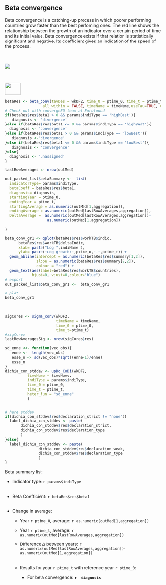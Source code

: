  
 
<br><br>




##  Beta convergence


Beta convergence is a catching-up process in which poorer performing countries grow faster than the best perfoming ones. The red line shows the relationship between the growth of an indicator over a certain period of time and its initial value. Beta convergence exists if that relation is statistically significant and negative. Its coefficient gives an indication of the speed of the process.
 
<br><br> 
<img src="beta_convergence.png">
 
<br>



<img src="eurofound.jpg" width=50px height=40px>
<br>
```r

betaRes <- beta_conv(tavDes = wkDF2, time_0 = ptime_0, time_t = ptime_t, 
                 all_within = FALSE, timeName = timeName,useTau=TRUE, useCon=FALSE)
# Check out with convergeEU team at Eurofound 
if(betaRes$res$beta1 > 0 && params$indiType == 'highBest'){
   diagnosis <- 'divergence'
}else if(betaRes$res$beta1 <= 0 && params$indiType == 'highBest'){
  diagnosis <- 'convergence'
}else if(betaRes$res$beta1 > 0 && params$indiType == 'lowBest'){
   diagnosis <-'divergence'
}else if(betaRes$res$beta1 <= 0 && params$indiType == 'lowBest'){
   diagnosis <- 'convergence'
}else{
  diagnosis <- 'unassigned'
} 

lastRowAverages <- nrow(outMed)

out_packed_list$betaSummary <-  list(
  indicatorType= params$indiType,
  betaCoeff = betaRes$res$beta1,
  diagnosis= diagnosis,
  startingYear = ptime_0,
  endingYear = ptime_t,
  startingAverage = as.numeric(outMed[1,aggregation]),
  endingAverage = as.numeric(outMed[lastRowAverages,aggregation]),
  DeltaAverage =  as.numeric(outMed[lastRowAverages,aggregation])-
                   as.numeric(outMed[1,aggregation])
  
)

beta_conv_gr1 <- qplot(betaRes$res$workTB$indic,
      betaRes$res$workTB$deltaIndic,
      xlab= paste("Log ",indiName ),
      ylab= paste("Log growth:",ptime_0,"-",ptime_t)) +
  geom_abline(intercept = as.numeric(betaRes$res$summary[1,2]),
              slope = as.numeric(betaRes$res$summary[2,2]),
              colour = "red") +
  geom_text(aes(label=betaRes$res$workTB$countries),
            hjust=0, vjust=0,colour="blue")
# export
out_packed_list$beta_conv_gr1 <-  beta_conv_gr1

# plot
beta_conv_gr1
```


<br>

```r
sigCores <- sigma_conv(wkDF2, 
                       timeName = timeName, 
                       time_0 = ptime_0, 
                       time_t=ptime_t)
#sigCores
lastRowAveragesSig <- nrow(sigCores$res)

sd_enne <<- function(vec_obs){
   enne <-  length(vec_obs)
   esse_n <- sd(vec_obs)*sqrt((enne-1)/enne)
   esse_n
}
dichia_con_stddev <- upDo_CoDi(wkDF2,
          timeName = timeName,
          indiType = params$indiType,
          time_0 = ptime_0,
          time_t = ptime_t,
          heter_fun = "sd_enne"
          )


# here stddev
if(dichia_con_stddev$res$declaration_strict != "none"){
  label_dichia_con_stddev <- paste(
       dichia_con_stddev$res$declaration_strict,
       dichia_con_stddev$res$declaration_type
       )
}else{
  label_dichia_con_stddev <- paste(
               dichia_con_stddev$res$declaration_weak,
               dichia_con_stddev$res$declaration_type
               )
}

```



 
 

Beta summary list:   

* Indicator type: `r params$indiType`    
<br>
* Beta Coefficient: `r betaRes$res$beta1`  
<br>
* Change in average:    
  
  + Year `r ptime_0`, average:  `r as.numeric(outMed[1,aggregation])`   
  + Year `r ptime_t`, average:  `r as.numeric(outMed[lastRowAverages,aggregation])`     
  + Difference $\Delta$ between years: `r as.numeric(outMed[lastRowAverages,aggregation])-as.numeric(outMed[1,aggregation])`     
<br>  

  * Results for year `r ptime_t` with reference year `r ptime_0`:    
  
      + For beta convergence:  **`r  diagnosis`**     
     
     

           
<br> 
 


               












